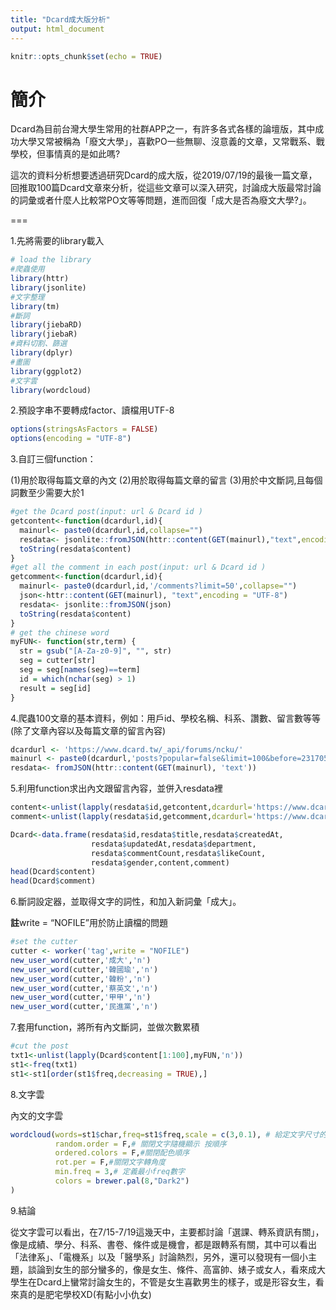 ```yaml
---
title: "Dcard成大版分析"
output: html_document
---
```


```r
knitr::opts_chunk$set(echo = TRUE)
```


# 簡介


Dcard為目前台灣大學生常用的社群APP之一，有許多各式各樣的論壇版，其中成功大學又常被稱為「廢文大學」，喜歡PO一些無聊、沒意義的文章，又常戰系、戰學校，但事情真的是如此嗎?

這次的資料分析想要透過研究Dcard的成大版，從2019/07/19的最後一篇文章，回推取100篇Dcard文章來分析，從這些文章可以深入研究，討論成大版最常討論的詞彙或者什麼人比較常PO文等等問題，進而回復「成大是否為廢文大學?」。

===

1.先將需要的library載入

```r
# load the library
#爬蟲使用
library(httr)
library(jsonlite)
#文字整理
library(tm)
#斷詞
library(jiebaRD)
library(jiebaR)
#資料切割、篩選
library(dplyr)
#畫圖
library(ggplot2)
#文字雲
library(wordcloud)
```

2.預設字串不要轉成factor、讀檔用UTF-8

```r
options(stringsAsFactors = FALSE)
options(encoding = "UTF-8")

```

3.自訂三個function：

(1)用於取得每篇文章的內文
(2)用於取得每篇文章的留言
(3)用於中文斷詞,且每個詞數至少需要大於1

```r
#get the Dcard post(input: url & Dcard id )
getcontent<-function(dcardurl,id){
  mainurl<- paste0(dcardurl,id,collapse="")
  resdata<- jsonlite::fromJSON(httr::content(GET(mainurl),"text",encoding = "UTF-8"))
  toString(resdata$content)
}
#get all the comment in each post(input: url & Dcard id )
getcomment<-function(dcardurl,id){
  mainurl<- paste0(dcardurl,id,'/comments?limit=50',collapse="")
  json<-httr::content(GET(mainurl), "text",encoding = "UTF-8")
  resdata<- jsonlite::fromJSON(json)
  toString(resdata$content)
}
# get the chinese word
myFUN<- function(str,term) {
  str = gsub("[A-Za-z0-9]", "", str)
  seg = cutter[str]
  seg = seg[names(seg)==term]
  id = which(nchar(seg) > 1)
  result = seg[id]
}
```

4.爬蟲100文章的基本資料，例如：用戶id、學校名稱、科系、讚數、留言數等等(除了文章內容以及每篇文章的留言內容)

```r
dcardurl <- 'https://www.dcard.tw/_api/forums/ncku/'
mainurl <- paste0(dcardurl,'posts?popular=false&limit=100&before=231705029')
resdata<- fromJSON(httr::content(GET(mainurl), 'text'))
```

5.利用function求出內文跟留言內容，並併入resdata裡

```r
content<-unlist(lapply(resdata$id,getcontent,dcardurl='https://www.dcard.tw/_api/posts/'))
comment<-unlist(lapply(resdata$id,getcomment,dcardurl='https://www.dcard.tw/_api/posts/'))

Dcard<-data.frame(resdata$id,resdata$title,resdata$createdAt,
                  resdata$updatedAt,resdata$department,
                  resdata$commentCount,resdata$likeCount,
                  resdata$gender,content,comment)
head(Dcard$content)
head(Dcard$comment)
```

6.斷詞設定器，並取得文字的詞性，和加入新詞彙「成大」。

**註**write = "NOFILE"用於防止讀檔的問題

```r
#set the cutter
cutter <- worker('tag',write = "NOFILE")
new_user_word(cutter,'成大','n')
new_user_word(cutter,'韓國瑜','n')
new_user_word(cutter,'韓粉','n')
new_user_word(cutter,'蔡英文','n')
new_user_word(cutter,'甲甲','n')
new_user_word(cutter,'民進黨','n')
```

7.套用function，將所有內文斷詞，並做次數累積

```r
#cut the post
txt1<-unlist(lapply(Dcard$content[1:100],myFUN,'n'))
st1<-freq(txt1)
st1<-st1[order(st1$freq,decreasing = TRUE),]
```

8.文字雲

內文的文字雲

```r
wordcloud(words=st1$char,freq=st1$freq,scale = c(3,0.1), # 給定文字尺寸的區間（向量）
          random.order = F,# 關閉文字隨機顯示 按順序
          ordered.colors = F,#關閉配色順序
          rot.per = F,#關閉文字轉角度
          min.freq = 3,# 定義最小freq數字 
          colors = brewer.pal(8,"Dark2")
)
```


9.結論

從文字雲可以看出，在7/15-7/19這幾天中，主要都討論「選課、轉系資訊有關」，像是成績、學分、科系、書卷、條件或是機會，都是跟轉系有關，其中可以看出「法律系」、「電機系」以及「醫學系」討論熱烈，另外，還可以發現有一個小主題，談論到女生的部分蠻多的，像是女生、條件、高富帥、婊子或女人，看來成大學生在Dcard上蠻常討論女生的，不管是女生喜歡男生的樣子，或是形容女生，看來真的是肥宅學校XD(有點小小仇女)